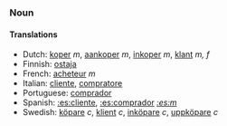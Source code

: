 ===Noun===

====Translations====
*Dutch: [[koper]] ''m'', [[aankoper]] ''m'', [[inkoper]] ''m'', [[klant]] ''m, f''
*Finnish: [[ostaja]]
*French: [[acheteur]] ''m''
*Italian: [[cliente]], [[compratore]]
*Portuguese: [[comprador]]
*Spanish: [[:es:cliente]], [[:es:comprador]] ''[[:es:m]]''
*Swedish: [[köpare]] ''c'', [[klient]] ''c'', [[inköpare]] ''c'', [[uppköpare]] ''c''